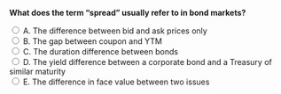 ::: {.question-block}

<form onsubmit="event.preventDefault(); checkAnswer('module6_mcq_q19')" data-correct-answer="D">
<strong style="display: block;">What does the term “spread” usually refer to in bond markets?</strong>

<label><input type="radio" name="module6_mcq_q19" value="A"> A. The difference between bid and ask prices only</label><br>
<label><input type="radio" name="module6_mcq_q19" value="B"> B. The gap between coupon and YTM</label><br>
<label><input type="radio" name="module6_mcq_q19" value="C"> C. The duration difference between bonds</label><br>
<label><input type="radio" name="module6_mcq_q19" value="D"> D. The yield difference between a corporate bond and a Treasury of similar maturity</label><br>
<label><input type="radio" name="module6_mcq_q19" value="E"> E. The difference in face value between two issues</label><br>
</form>

<div id="feedback-module6_mcq_q19" class="feedback" data-status="" style="display:none;">
✅ Correct: D. The credit spread represents the extra yield investors demand over risk-free Treasuries.
</div>

:::
